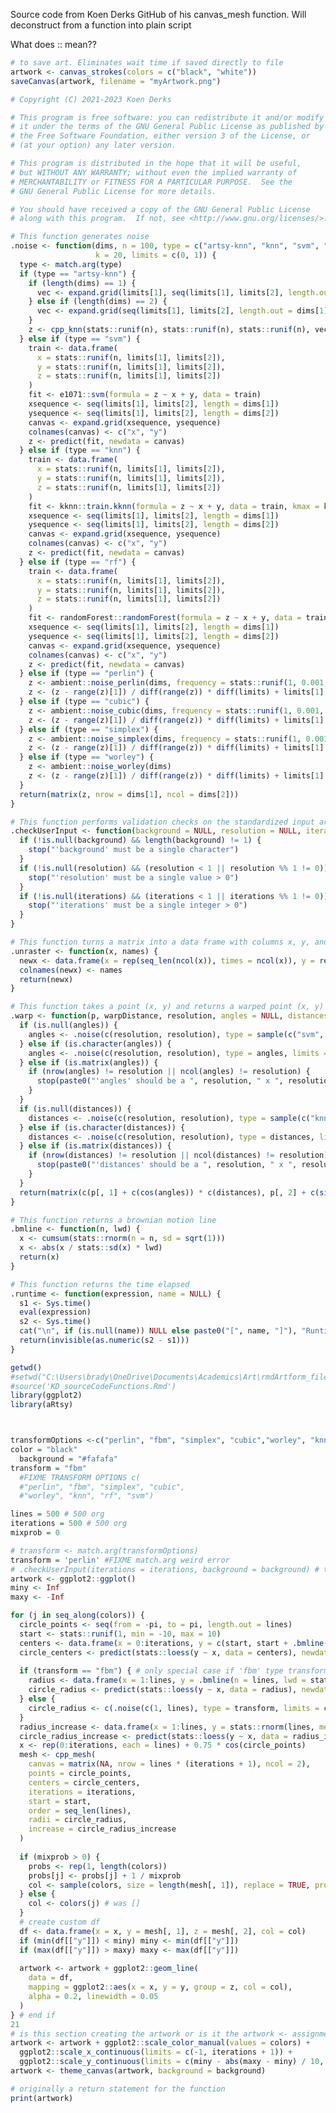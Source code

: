 Source code from Koen Derks GitHub of his canvas_mesh function. Will deconstruct from a function into plain script 

What does :: mean?? 
```r
# to save art. Eliminates wait time if saved directly to file 
artwork <- canvas_strokes(colors = c("black", "white"))
saveCanvas(artwork, filename = "myArtwork.png")
```


```r
# Copyright (C) 2021-2023 Koen Derks

# This program is free software: you can redistribute it and/or modify
# it under the terms of the GNU General Public License as published by
# the Free Software Foundation, either version 3 of the License, or
# (at your option) any later version.

# This program is distributed in the hope that it will be useful,
# but WITHOUT ANY WARRANTY; without even the implied warranty of
# MERCHANTABILITY or FITNESS FOR A PARTICULAR PURPOSE.  See the
# GNU General Public License for more details.

# You should have received a copy of the GNU General Public License
# along with this program.  If not, see <http://www.gnu.org/licenses/>.

# This function generates noise
.noise <- function(dims, n = 100, type = c("artsy-knn", "knn", "svm", "rf", "perlin", "cubic", "simplex", "worley"),
                   k = 20, limits = c(0, 1)) {
  type <- match.arg(type)
  if (type == "artsy-knn") {
    if (length(dims) == 1) {
      vec <- expand.grid(limits[1], seq(limits[1], limits[2], length.out = dims))
    } else if (length(dims) == 2) {
      vec <- expand.grid(seq(limits[1], limits[2], length.out = dims[1]), seq(limits[1], limits[2], length.out = dims[2]))
    }
    z <- cpp_knn(stats::runif(n), stats::runif(n), stats::runif(n), vec[, 1], vec[, 2], k)
  } else if (type == "svm") {
    train <- data.frame(
      x = stats::runif(n, limits[1], limits[2]),
      y = stats::runif(n, limits[1], limits[2]),
      z = stats::runif(n, limits[1], limits[2])
    )
    fit <- e1071::svm(formula = z ~ x + y, data = train)
    xsequence <- seq(limits[1], limits[2], length = dims[1])
    ysequence <- seq(limits[1], limits[2], length = dims[2])
    canvas <- expand.grid(xsequence, ysequence)
    colnames(canvas) <- c("x", "y")
    z <- predict(fit, newdata = canvas)
  } else if (type == "knn") {
    train <- data.frame(
      x = stats::runif(n, limits[1], limits[2]),
      y = stats::runif(n, limits[1], limits[2]),
      z = stats::runif(n, limits[1], limits[2])
    )
    fit <- kknn::train.kknn(formula = z ~ x + y, data = train, kmax = k)
    xsequence <- seq(limits[1], limits[2], length = dims[1])
    ysequence <- seq(limits[1], limits[2], length = dims[2])
    canvas <- expand.grid(xsequence, ysequence)
    colnames(canvas) <- c("x", "y")
    z <- predict(fit, newdata = canvas)
  } else if (type == "rf") {
    train <- data.frame(
      x = stats::runif(n, limits[1], limits[2]),
      y = stats::runif(n, limits[1], limits[2]),
      z = stats::runif(n, limits[1], limits[2])
    )
    fit <- randomForest::randomForest(formula = z ~ x + y, data = train)
    xsequence <- seq(limits[1], limits[2], length = dims[1])
    ysequence <- seq(limits[1], limits[2], length = dims[2])
    canvas <- expand.grid(xsequence, ysequence)
    colnames(canvas) <- c("x", "y")
    z <- predict(fit, newdata = canvas)
  } else if (type == "perlin") {
    z <- ambient::noise_perlin(dims, frequency = stats::runif(1, 0.001, 0.04))
    z <- (z - range(z)[1]) / diff(range(z)) * diff(limits) + limits[1]
  } else if (type == "cubic") {
    z <- ambient::noise_cubic(dims, frequency = stats::runif(1, 0.001, 0.04))
    z <- (z - range(z)[1]) / diff(range(z)) * diff(limits) + limits[1]
  } else if (type == "simplex") {
    z <- ambient::noise_simplex(dims, frequency = stats::runif(1, 0.001, 0.04))
    z <- (z - range(z)[1]) / diff(range(z)) * diff(limits) + limits[1]
  } else if (type == "worley") {
    z <- ambient::noise_worley(dims)
    z <- (z - range(z)[1]) / diff(range(z)) * diff(limits) + limits[1]
  }
  return(matrix(z, nrow = dims[1], ncol = dims[2]))
}

# This function performs validation checks on the standardized input arguments of a function
.checkUserInput <- function(background = NULL, resolution = NULL, iterations = NULL) {
  if (!is.null(background) && length(background) != 1) {
    stop("'background' must be a single character")
  }
  if (!is.null(resolution) && (resolution < 1 || resolution %% 1 != 0)) {
    stop("'resolution' must be a single value > 0")
  }
  if (!is.null(iterations) && (iterations < 1 || iterations %% 1 != 0)) {
    stop("'iterations' must be a single integer > 0")
  }
}

# This function turns a matrix into a data frame with columns x, y, and z
.unraster <- function(x, names) {
  newx <- data.frame(x = rep(seq_len(ncol(x)), times = ncol(x)), y = rep(seq_len(nrow(x)), each = nrow(x)), z = c(x))
  colnames(newx) <- names
  return(newx)
}

# This function takes a point (x, y) and returns a warped point (x, y)
.warp <- function(p, warpDistance, resolution, angles = NULL, distances = NULL) {
  if (is.null(angles)) {
    angles <- .noise(c(resolution, resolution), type = sample(c("svm", "perlin", "cubic", "simplex"), size = 1), limits = c(-pi, pi))
  } else if (is.character(angles)) {
    angles <- .noise(c(resolution, resolution), type = angles, limits = c(-pi, pi))
  } else if (is.matrix(angles)) {
    if (nrow(angles) != resolution || ncol(angles) != resolution) {
      stop(paste0("'angles' should be a ", resolution, " x ", resolution, " matrix"))
    }
  }
  if (is.null(distances)) {
    distances <- .noise(c(resolution, resolution), type = sample(c("knn", "perlin", "cubic", "simplex"), size = 1), limits = c(0, warpDistance))
  } else if (is.character(distances)) {
    distances <- .noise(c(resolution, resolution), type = distances, limits = c(0, warpDistance))
  } else if (is.matrix(distances)) {
    if (nrow(distances) != resolution || ncol(distances) != resolution) {
      stop(paste0("'distances' should be a ", resolution, " x ", resolution, " matrix"))
    }
  }
  return(matrix(c(p[, 1] + c(cos(angles)) * c(distances), p[, 2] + c(sin(angles)) * c(distances)), ncol = 2))
}

# This function returns a brownian motion line
.bmline <- function(n, lwd) {
  x <- cumsum(stats::rnorm(n = n, sd = sqrt(1)))
  x <- abs(x / stats::sd(x) * lwd)
  return(x)
}

# This function returns the time elapsed
.runtime <- function(expression, name = NULL) {
  s1 <- Sys.time()
  eval(expression)
  s2 <- Sys.time()
  cat("\n", if (is.null(name)) NULL else paste0("[", name, "]"), "Runtime:", round(s2 - s1, 5), "seconds\n")
  return(invisible(as.numeric(s2 - s1)))
}
```

```r
getwd()
#setwd("C:\Users\brady\OneDrive\Documents\Academics\Art\rmdArtform_files")
#source('KD_sourceCodeFunctions.Rmd')
library(ggplot2)
library(aRtsy)



transformOptions <-c("perlin", "fbm", "simplex", "cubic","worley", "knn", "rf", "svm")
color = "black"
  background = "#fafafa"
transform = "fbm"
  #FIXME TRANSFORM OPTIONS c(
  #"perlin", "fbm", "simplex", "cubic",
  #"worley", "knn", "rf", "svm")

lines = 500 # 500 org
iterations = 500 # 500 org 
mixprob = 0 

# transform <- match.arg(transformOptions)
transform = 'perlin' #FIXME match.arg weird error 
# .checkUserInput(iterations = iterations, background = background) # take user input. check logical?  
artwork <- ggplot2::ggplot()
miny <- Inf
maxy <- -Inf

for (j in seq_along(colors)) {
  circle_points <- seq(from = -pi, to = pi, length.out = lines)
  start <- stats::runif(1, min = -10, max = 10)
  centers <- data.frame(x = 0:iterations, y = c(start, start + .bmline(n = iterations, lwd = stats::runif(1, min = 1, max = 10))))
  circle_centers <- predict(stats::loess(y ~ x, data = centers), newdata = centers)
  
  if (transform == "fbm") { # only special case if 'fbm' type transform? 
    radius <- data.frame(x = 1:lines, y = .bmline(n = lines, lwd = stats::runif(1, min = 0.5, max = 1)))
    circle_radius <- predict(stats::loess(y ~ x, data = radius), newdata = radius)
  } else {
    circle_radius <- c(.noise(c(1, lines), type = transform, limits = c(0.5, 1)))
  }
  radius_increase <- data.frame(x = 1:lines, y = stats::rnorm(lines, mean = 0, sd = stats::runif(1, min = 0.01, max = 0.5)))
  circle_radius_increase <- predict(stats::loess(y ~ x, data = radius_increase), newdata = radius_increase)
  x <- rep(0:iterations, each = lines) + 0.75 * cos(circle_points)
  mesh <- cpp_mesh(
    canvas = matrix(NA, nrow = lines * (iterations + 1), ncol = 2),
    points = circle_points,
    centers = circle_centers,
    iterations = iterations,
    start = start,
    order = seq_len(lines),
    radii = circle_radius,
    increase = circle_radius_increase
  )
  
  if (mixprob > 0) {
    probs <- rep(1, length(colors))
    probs[j] <- probs[j] + 1 / mixprob
    col <- sample(colors, size = length(mesh[, 1]), replace = TRUE, prob = probs)
  } else {
    col <- colors(j) # was []
  }
  # create custom df 
  df <- data.frame(x = x, y = mesh[, 1], z = mesh[, 2], col = col)
  if (min(df[["y"]]) < miny) miny <- min(df[["y"]])
  if (max(df[["y"]]) > maxy) maxy <- max(df[["y"]])
  
  artwork <- artwork + ggplot2::geom_line(
    data = df,
    mapping = ggplot2::aes(x = x, y = y, group = z, col = col),
    alpha = 0.2, linewidth = 0.05
  )
} # end if 
21
# is this section creating the artwork or is it the artwork <- assignment above?  
artwork <- artwork + ggplot2::scale_color_manual(values = colors) +
  ggplot2::scale_x_continuous(limits = c(-1, iterations + 1)) +
  ggplot2::scale_y_continuous(limits = c(miny - abs(maxy - miny) / 10, maxy + abs(maxy - miny) / 10))
artwork <- theme_canvas(artwork, background = background)

# originally a return statement for the function 
print(artwork)

```


